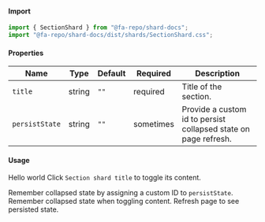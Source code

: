 
#### Import

```jsx
import { SectionShard } from "@fa-repo/shard-docs";
import "@fa-repo/shard-docs/dist/shards/SectionShard.css";
```

#### Properties

| Name       | Type    | Default  | Required  | Description           |
|------------|---------|----------|-----------|-----------------------|
| `title`  | string  | `""`   | required  | Title of the section. |
| `persistState`  | string  | `""`   | sometimes  | Provide a custom id to persist collapsed state on page refresh. |

#### Usage

Hello world
<CodeSampleShard>
  <SectionShard title="Section shard title">
    Click `Section shard title` to toggle its content.
  </SectionShard>
</CodeSampleShard>

Remember collapsed state by assigning a custom ID to `persistState`.
<CodeSampleShard>
  <SectionShard title="Section shard title" persistState="abcdef">
    Remember collapsed state when toggling content. Refresh page to see persisted state.
  </SectionShard>
</CodeSampleShard>